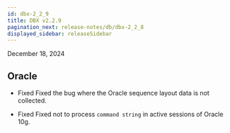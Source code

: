 ```yaml
---
id: dbx-2_2_9
title: DBX v2.2.9
pagination_next: release-notes/db/dbx-2_2_8
displayed_sidebar: releaseSidebar
---
```


December 18, 2024

## Oracle

- <Status priority='0'>Fixed</Status> Fixed the bug where the Oracle sequence layout data is not collected.

- <Status priority='0'>Fixed</Status> Fixed not to process `command string` in active sessions of Oracle 10g.
